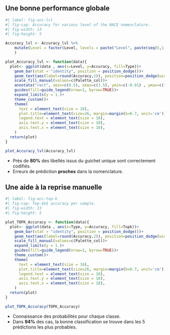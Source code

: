 

## Une bonne performance globale


```r
#| label: fig-acc-lvl
#| fig-cap: Accuracy for various level of the NACE nomenclature.
#| fig-width: 13
#| fig-height: 5

Accuracy_lvl <- Accuracy_lvl %>%
    mutate(Level = factor(Level, levels = paste("Level", paste(seq(5,1,-1))))
    )

plot_Accuracy_lvl <- function(data){
  plot<- ggplot(data , aes(x=Level, y=Accuracy, fill=Type))+
    geom_bar(stat = "identity", position = position_dodge())+
    geom_text(aes(label=round(Accuracy,2)), position=position_dodge(width=0.9), vjust=-0.25, size = 6)+
    scale_fill_manual(values=c(Palette_col))+
    annotate("rect", xmin=c(0.5), xmax=c(1.5), ymin=c(-0.01) , ymax=c(1), color="#EE0220", fill=NA, size=1.5)+
    guides(fill=guide_legend(nrow=1, byrow=TRUE))+
    expand_limits(y = 1.)+
    theme_custom()+
    theme(
      text = element_text(size = 16),
      plot.title=element_text(size=26, margin=margin(b=0.7, unit='cm')),
      legend.text = element_text(size = 18),
      axis.text.y = element_text(size = 18),
      axis.text.x = element_text(size = 18),
    )
  return(plot)
}

plot_Accuracy_lvl(Accuracy_lvl)

```


- Près de [**80%**]{.orange} des libellés issus du guichet unique sont correctement codifiés.
- Erreurs de prédiction [**proches**]{.orange} dans la nomenclature.

## Une aide à la reprise manuelle


```r
#| label: fig-acc-top-k
#| fig-cap: Top-$k$ accuracy per sample.
#| fig-width: 13
#| fig-height: 5

plot_TOPK_Accuracy <- function(data){
  plot<- ggplot(data , aes(x=Type, y=Accuracy, fill=Topk))+
    geom_bar(stat = "identity", position = position_dodge())+
    geom_text(aes(label=round(Accuracy,2)), position=position_dodge(width=0.9), vjust=-0.25, size = 6)+
    scale_fill_manual(values=c(Palette_col))+
    expand_limits(y = 1.)+
    guides(fill=guide_legend(nrow=1, byrow=TRUE))+
    theme_custom()+
    theme(
      text = element_text(size = 16),
      plot.title=element_text(size=26, margin=margin(b=0.7, unit='cm')),
      legend.text = element_text(size = 18),
      axis.text.y = element_text(size = 18),
      axis.text.x = element_text(size = 18),
    )
  return(plot)
}

plot_TOPK_Accuracy(TOPK_Accuracy)

```

- Connaissance des probabilités pour chaque classe.
- Dans [**94%**]{.orange} des cas, la bonne classification se trouve dans les 5 prédictions les plus probables. 


<!-- 

ANNEXE
## Une performance hétérogène en fonction des classes

```r
# F1_distrib_by_cat <- F1_distrib_by_cat %>%
#      mutate(
#           Group = factor(Group, levels = c("Catégories représentant 50% des données",
#                                            "Catégories représentant 25% des données",
#                                            "Catégories représentant 20% des données",
#                                            "Catégories représentant 5% des données"
#                                            
#           ))
#           )

#plot_F1_distrib_by_cat <- function(data){
#  ggplot(data) + 
#    ggtitle("Distribution du F1-score en fonction de la fréquence des classes")+
#    geom_histogram(aes(x=value, fill=Group),binwidth=.05, position="identity") +
#    facet_wrap(. ~ Group,ncol = 1, strip.position="left") +
#    theme_custom()+
#    xlim(c(0,1))+
#    scale_fill_manual(values = Palette_col)+
#    theme(strip.placement = "outside",
#          strip.text.y = element_blank(),
#          text = element_text(size = 16),
#          plot.title=element_text(size=26, margin=margin(b=0.7, unit='cm')),
#          legend.text = element_text(size = 22),
#          axis.text.y = element_text(size = 18),
#          axis.text.x = element_text(size = 18),
#          panel.spacing = unit(1, "lines")
#    )+
#    guides(fill=guide_legend(nrow=2, byrow=TRUE))
  
#}



#plot_F1_distrib_by_cat(F1_distrib_by_cat)


```

- [**Performance mitigée**]{.orange} sur plusieurs classes peu fréquentes. -->
